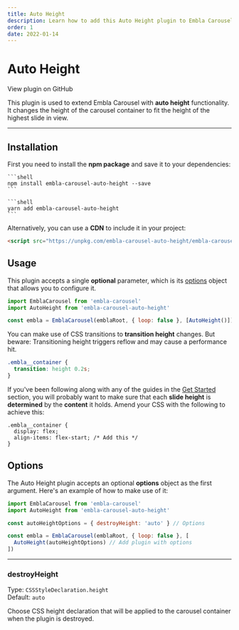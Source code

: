 ```yaml
---
title: Auto Height
description: Learn how to add this Auto Height plugin to Embla Carousel
order: 1
date: 2022-01-14
---
```



# Auto Height

<RepositoryLink to="https://github.com/davidjerleke/embla-carousel/tree/master/packages/embla-carousel-auto-height">
  View plugin on GitHub
</RepositoryLink>

This plugin is used to extend Embla Carousel with **auto height** functionality. It changes the height of the carousel container to fit the height of the highest slide in view.

---

## Installation

First you need to install the **npm package** and save it to your dependencies:

<Tabs groupId="package-manager">
  <TabsItem label="npm" value="npm">

    ```shell
    npm install embla-carousel-auto-height --save
    ```

  </TabsItem>
  <TabsItem label="yarn" value="yarn">

    ```shell
    yarn add embla-carousel-auto-height
    ```

  </TabsItem>
</Tabs>

Alternatively, you can use a **CDN** to include it in your project:

```html
<script src="https://unpkg.com/embla-carousel-auto-height/embla-carousel-auto-height.umd.js"></script>
```

## Usage

This plugin accepts a single **optional** parameter, which is its [options](/plugins/auto-height/#options) object that allows you to configure it.

```js
import EmblaCarousel from 'embla-carousel'
import AutoHeight from 'embla-carousel-auto-height'

const embla = EmblaCarousel(emblaRoot, { loop: false }, [AutoHeight()]) // Add plugin
```

You can make use of CSS transitions to **transition height** changes. But beware: Transitioning height triggers reflow and may cause a performance hit.

```css
.embla__container {
  transition: height 0.2s;
}
```

If you've been following along with any of the guides in the [Get Started](/get-started/) section, you will probably want to make sure that each **slide height** is **determined** by the **content** it holds. Amend your CSS with the following to achieve this:

```css{3}
.embla__container {
  display: flex;
  align-items: flex-start; /* Add this */
}
```

## Options

The Auto Height plugin accepts an optional **options** object as the first argument. Here's an example of how to make use of it:

```js
import EmblaCarousel from 'embla-carousel'
import AutoHeight from 'embla-carousel-auto-height'

const autoHeightOptions = { destroyHeight: 'auto' } // Options

const embla = EmblaCarousel(emblaRoot, { loop: false }, [
  AutoHeight(autoHeightOptions) // Add plugin with options
])
```

---

### destroyHeight

Type: <BrandPrimaryText>`CSSStyleDeclaration.height`</BrandPrimaryText>  
Default: <BrandSecondaryText>`auto`</BrandSecondaryText>

Choose CSS height declaration that will be applied to the carousel container when the plugin is destroyed.
